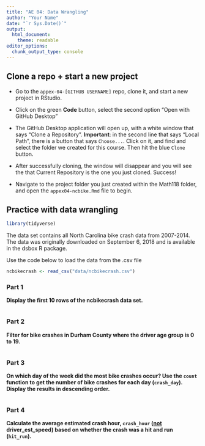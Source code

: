```yaml
---
title: "AE 04: Data Wrangling"
author: "Your Name"
date: "`r Sys.Date()`"
output: 
  html_document:
    theme: readable
editor_options: 
  chunk_output_type: console
---
```



## Clone a repo + start a new project

- Go to the `appex-04-[GITHUB USERNAME]` repo, clone it, and start a new project in RStudio. 

- Click on the green **Code** button, select the second option "Open with GitHub Desktop"

- The GitHub Desktop application will open up, with a white window that says "Clone a Repository". **Important**: in the second line that says "Local Path", there is a button that says `Choose...`. Click on it, and find and select the folder we created for this course. Then hit the blue `Clone` button.

- After successfully cloning, the window will disappear and you will see the that Current Repository is the one you just cloned. Success!

- Navigate to the project folder you just created within the Math118 folder, and open the `appex04-ncbike.Rmd` file to begin.

## Practice with data wrangling

```r
library(tidyverse)
```

The data set contains all North Carolina bike crash data from 2007-2014. The data was originally downloaded on September 6, 2018 and is available in the dsbox R package. 

Use the code below to load the data from the .csv file

```r
ncbikecrash <- read_csv("data/ncbikecrash.csv")
```


### Part 1

**Display the first 10 rows of the ncbikecrash data set.**

```r
```


### Part 2 

**Filter for bike crashes in Durham County where the driver age group is 0 to 19.**

```r
```

### Part 3

**On which day of the week did the most bike crashes occur? Use the `count` function to get the number of bike crashes for each day (`crash_day`). Display the results in descending order.**

```r
```

### Part 4

**Calculate the average estimated crash hour, `crash_hour` (<u>not</u> driver_est_speed) based on whether the crash was a hit and run (`hit_run`).**

```r
```